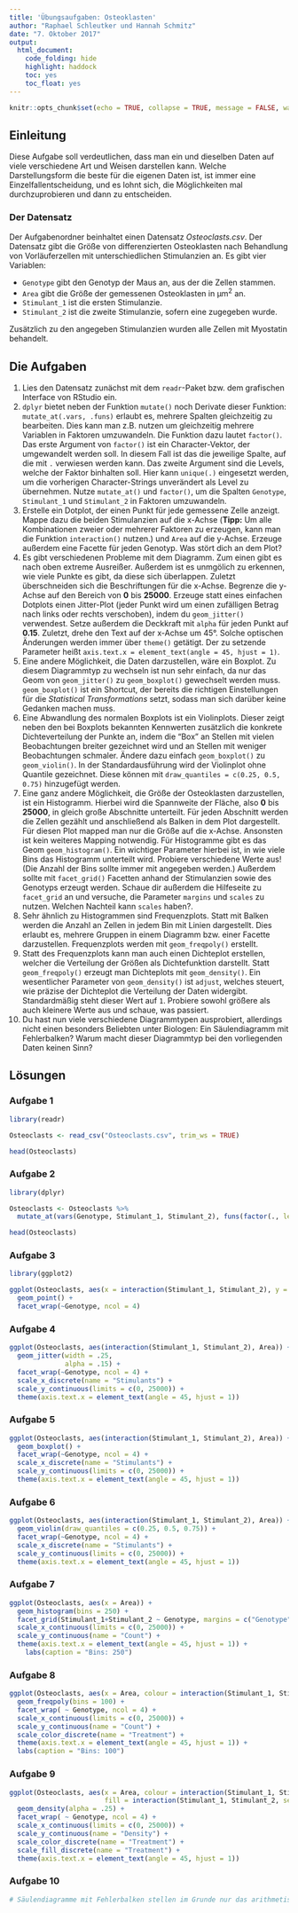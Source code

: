 ```yaml
---
title: 'Übungsaufgaben: Osteoklasten'
author: "Raphael Schleutker und Hannah Schmitz"
date: "7. Oktober 2017"
output: 
  html_document: 
    code_folding: hide
    highlight: haddock
    toc: yes
    toc_float: yes
---
```


```r
knitr::opts_chunk$set(echo = TRUE, collapse = TRUE, message = FALSE, warning = FALSE)
```

## Einleitung

Diese Aufgabe soll verdeutlichen, dass man ein und dieselben Daten auf viele verschiedene Art und Weisen darstellen kann. Welche Darstellungsform die beste für die eigenen Daten ist, ist immer eine Einzelfallentscheidung, und es lohnt sich, die Möglichkeiten mal durchzuprobieren und dann zu entscheiden.


### Der Datensatz

Der Aufgabenordner beinhaltet einen Datensatz *Osteoclasts.csv*. Der Datensatz gibt die Größe von differenzierten Osteoklasten nach Behandlung von Vorläuferzellen mit unterschiedlichen Stimulanzien an. Es gibt vier Variablen:

* `Genotype` gibt den Genotyp der Maus an, aus der die Zellen stammen.
* `Area` gibt die Größe der gemessenen Osteoklasten in µm^2^ an.
* `Stimulant_1` ist die ersten Stimulanzie.
* `Stimulant_2` ist die zweite Stimulanzie, sofern eine zugegeben wurde.

Zusätzlich zu den angegeben Stimulanzien wurden alle Zellen mit Myostatin behandelt.


## Die Aufgaben

1. Lies den Datensatz zunächst mit dem `readr`-Paket bzw. dem grafischen Interface von RStudio ein.
2. `dplyr` bietet neben der Funktion `mutate()` noch Derivate dieser Funktion: `mutate_at(.vars, .funs)` erlaubt es, mehrere Spalten gleichzeitig zu bearbeiten. Dies kann man z.B. nutzen um gleichzeitig mehrere Variablen in Faktoren umzuwandeln. Die Funktion dazu lautet `factor()`. Das erste Argument von `factor()` ist ein Character-Vektor, der umgewandelt werden soll. In diesem Fall ist das die jeweilige Spalte, auf die mit `.` verwiesen werden kann. Das zweite Argument sind die Levels, welche der Faktor binhalten soll. Hier kann `unique(.)` eingesetzt werden, um die vorherigen Character-Strings unverändert als Level zu übernehmen. Nutze `mutate_at()` und `factor()`, um die Spalten `Genotype`, `Stimulant_1` und `Stimulant_2` in Faktoren umzuwandeln.
3. Erstelle ein Dotplot, der einen Punkt für jede gemessene Zelle anzeigt. Mappe dazu die beiden Stimulanzien auf die x-Achse (**Tipp:** Um alle Kombinationen zweier oder mehrerer Faktoren zu erzeugen, kann man die Funktion `interaction()` nutzen.) und `Area` auf die y-Achse. Erzeuge außerdem eine Facette für jeden Genotyp. Was stört dich an dem Plot?
4. Es gibt verschiedenen Probleme mit dem Diagramm. Zum einen gibt es nach oben extreme Ausreißer. Außerdem ist es unmgölich zu erkennen, wie viele Punkte es gibt, da diese sich überlappen. Zuletzt überschneiden sich die Beschriftungen für die x-Achse. Begrenze die y-Achse auf den Bereich von **0** bis **25000**. Erzeuge statt eines einfachen Dotplots einen Jitter-Plot (jeder Punkt wird um einen zufälligen Betrag nach links oder rechts verschoben), indem du `geom_jitter()` verwendest. Setze außerdem die Deckkraft mit `alpha` für jeden Punkt auf **0.15**. Zuletzt, drehe den Text auf der x-Achse um 45°. Solche optischen Änderungen werden immer über `theme()` getätigt. Der zu setzende Parameter heißt `axis.text.x = element_text(angle = 45, hjust = 1)`.
5. Eine andere Möglichkeit, die Daten darzustellen, wäre ein Boxplot. Zu diesem Diagrammtyp zu wechseln ist nun sehr einfach, da nur das Geom von `geom_jitter()` zu `geom_boxplot()` gewechselt werden muss. `geom_boxplot()` ist ein Shortcut, der bereits die richtigen Einstellungen für die *Statistical Transformations* setzt, sodass man sich darüber keine Gedanken machen muss.
6. Eine Abwandlung des normalen Boxplots ist ein Violinplots. Dieser zeigt neben den bei Boxplots bekannten Kennwerten zusätzlich die konkrete Dichteverteilung der Punkte an, indem die "Box" an Stellen mit vielen Beobachtungen breiter gezeichnet wird und an Stellen mit weniger Beobachtungen schmaler. Ändere dazu einfach `geom_boxplot()` zu `geom_violin()`. In der Standardausführung wird der Violinplot ohne Quantile gezeichnet. Diese können mit `draw_quantiles = c(0.25, 0.5, 0.75)` hinzugefügt werden.
7. Eine ganz andere Möglichkeit, die Größe der Osteoklasten darzustellen, ist ein Histogramm. Hierbei wird die Spannweite der Fläche, also **0** bis **25000**, in gleich große Abschnitte unterteilt. Für jeden Abschnitt werden die Zellen gezählt und anschließend als Balken in dem Plot dargestellt. Für diesen Plot mapped man nur die Größe auf die x-Achse. Ansonsten ist kein weiteres Mapping notwendig. Für Histogramme gibt es das Geom `geom_histogram()`. Ein wichtiger Parameter hierbei ist, in wie viele Bins das Histogramm unterteilt wird. Probiere verschiedene Werte aus! (Die Anzahl der Bins sollte immer mit angegeben werden.) Außerdem sollte mit `facet_grid()` Facetten anhand der Stimulanzien sowie des Genotyps erzeugt werden. Schaue dir außerdem die Hilfeseite zu `facet_grid` an und versuche, die Parameter `margins` und `scales` zu nutzen. Welchen Nachteil kann `scales` haben?.
8. Sehr ähnlich zu Histogrammen sind Frequenzplots. Statt mit Balken werden die Anzahl an Zellen in jedem Bin mit Linien dargestellt. Dies erlaubt es, mehrere Gruppen in einem Diagramm bzw. einer Facette darzustellen. Frequenzplots werden mit `geom_freqpoly()` erstellt.
9. Statt des Frequenzplots kann man auch einen Dichteplot erstellen, welcher die Verteilung der Größen als Dichtefunktion darstellt. Statt `geom_freqpoly()` erzeugt man Dichteplots mit `geom_density()`. Ein wesentlicher Parameter von `geom_density()` ist `adjust`, welches steuert, wie präzise der Dichteplot die Verteilung der Daten widergibt. Standardmäßig steht dieser Wert auf `1`. Probiere sowohl größere als auch kleinere Werte aus und schaue, was passiert.
10. Du hast nun viele verschiedene Diagrammtypen ausprobiert, allerdings nicht einen besonders Beliebten unter Biologen: Ein Säulendiagramm mit Fehlerbalken? Warum macht dieser Diagrammtyp bei den vorliegenden Daten keinen Sinn?


## Lösungen

### Aufgabe 1

```r
library(readr)

Osteoclasts <- read_csv("Osteoclasts.csv", trim_ws = TRUE)

head(Osteoclasts)
```


### Aufgabe 2

```r
library(dplyr)

Osteoclasts <- Osteoclasts %>%
  mutate_at(vars(Genotype, Stimulant_1, Stimulant_2), funs(factor(., levels = unique(.))))

head(Osteoclasts)
```


### Aufgabe 3

```r
library(ggplot2)

ggplot(Osteoclasts, aes(x = interaction(Stimulant_1, Stimulant_2), y = Area)) +
  geom_point() +
  facet_wrap(~Genotype, ncol = 4)
```


### Aufgabe 4

```r
ggplot(Osteoclasts, aes(interaction(Stimulant_1, Stimulant_2), Area)) +
  geom_jitter(width = .25,
              alpha = .15) +
  facet_wrap(~Genotype, ncol = 4) +
  scale_x_discrete(name = "Stimulants") +
  scale_y_continuous(limits = c(0, 25000)) +
  theme(axis.text.x = element_text(angle = 45, hjust = 1))
```


### Aufgabe 5

```r
ggplot(Osteoclasts, aes(interaction(Stimulant_1, Stimulant_2), Area)) +
  geom_boxplot() +
  facet_wrap(~Genotype, ncol = 4) +
  scale_x_discrete(name = "Stimulants") +
  scale_y_continuous(limits = c(0, 25000)) +
  theme(axis.text.x = element_text(angle = 45, hjust = 1))
```


### Aufgabe 6

```r
ggplot(Osteoclasts, aes(interaction(Stimulant_1, Stimulant_2), Area)) +
  geom_violin(draw_quantiles = c(0.25, 0.5, 0.75)) +
  facet_wrap(~Genotype, ncol = 4) +
  scale_x_discrete(name = "Stimulants") +
  scale_y_continuous(limits = c(0, 25000)) +
  theme(axis.text.x = element_text(angle = 45, hjust = 1))
```


### Aufgabe 7

```r
ggplot(Osteoclasts, aes(x = Area)) +
  geom_histogram(bins = 250) +
  facet_grid(Stimulant_1+Stimulant_2 ~ Genotype, margins = c("Genotype")) +
  scale_x_continuous(limits = c(0, 25000)) +
  scale_y_continuous(name = "Count") +
  theme(axis.text.x = element_text(angle = 45, hjust = 1)) +
    labs(caption = "Bins: 250")
```


### Aufgabe 8

```r
ggplot(Osteoclasts, aes(x = Area, colour = interaction(Stimulant_1, Stimulant_2, sep = " + "))) +
  geom_freqpoly(bins = 100) +
  facet_wrap( ~ Genotype, ncol = 4) +
  scale_x_continuous(limits = c(0, 25000)) +
  scale_y_continuous(name = "Count") +
  scale_color_discrete(name = "Treatment") +
  theme(axis.text.x = element_text(angle = 45, hjust = 1)) +
  labs(caption = "Bins: 100")
```


### Aufgabe 9

```r
ggplot(Osteoclasts, aes(x = Area, colour = interaction(Stimulant_1, Stimulant_2, sep = " + "),
                        fill = interaction(Stimulant_1, Stimulant_2, sep = " + "))) +
  geom_density(alpha = .25) +
  facet_wrap( ~ Genotype, ncol = 4) +
  scale_x_continuous(limits = c(0, 25000)) +
  scale_y_continuous(name = "Density") +
  scale_color_discrete(name = "Treatment") +
  scale_fill_discrete(name = "Treatment") +
  theme(axis.text.x = element_text(angle = 45, hjust = 1))
```


### Aufgabe 10

```r
# Säulendiagramme mit Fehlerbalken stellen im Grunde nur das arithmetische Mittel und die Standardabweichung dar. Diese Kennwerte sind aber nur für normalverteilte Daten aussagekräftig und die Verteilung der Osteoklastengröße ist definitiv nicht normalverteilt. Außerdem geht bei diesem Diagrammtyp zu viel Information verloren, insbesondere, da eine Kernfrage bei dem Experiment auch sein kann, wie viele Zellen zu Osteoklasten differenziert sind.
```


